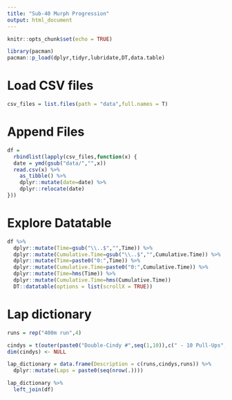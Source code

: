 ```yaml
---
title: "Sub-40 Murph Progression"
output: html_document
---
```


```r
knitr::opts_chunk$set(echo = TRUE)

library(pacman)
pacman::p_load(dplyr,tidyr,lubridate,DT,data.table)
```

# Load CSV files


```r

csv_files = list.files(path = "data",full.names = T)
```

# Append Files

```r

df = 
  rbindlist(lapply(csv_files,function(x) {
  date = ymd(gsub("data/","",x))
  read.csv(x) %>% 
    as_tibble() %>% 
    dplyr::mutate(date=date) %>% 
    dplyr::relocate(date)
}))

```

# Explore Datatable

```r

df %>% 
  dplyr::mutate(Time=gsub("\\..$","",Time)) %>% 
  dplyr::mutate(Cumulative.Time=gsub("\\..$","",Cumulative.Time)) %>% 
  dplyr::mutate(Time=paste0("0:",Time)) %>% 
  dplyr::mutate(Cumulative.Time=paste0("0:",Cumulative.Time)) %>% 
  dplyr::mutate(Time=hms(Time)) %>% 
  dplyr::mutate(Cumulative.Time=hms(Cumulative.Time))
  DT::datatable(options = list(scrollX = TRUE))

```

# Lap dictionary

```r

runs = rep("400m run",4)

cindys = t(outer(paste0("Double-Cindy #",seq(1,10)),c(" - 10 Pull-Ups"," - 20 Push-ups"," - 30 Squats"), FUN = "paste0"))
dim(cindys) <- NULL

lap_dictionary = data.frame(Description = c(runs,cindys,runs)) %>% 
  dplyr::mutate(Laps = paste0(seq(nrow(.))))

```


```r

lap_dictionary %>% 
  left_join(df)

```

